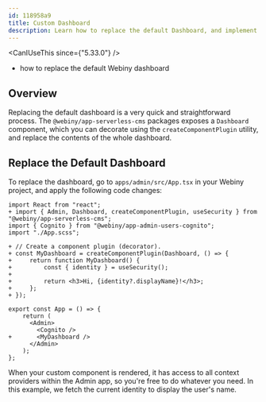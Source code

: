 ```yaml
---
id: 118958a9
title: Custom Dashboard
description: Learn how to replace the default Dashboard, and implement a custom one.
---
```



<CanIUseThis since={"5.33.0"} />

<WhatYouWillLearn>

- how to replace the default Webiny dashboard

</WhatYouWillLearn>

## Overview

Replacing the default dashboard is a very quick and straightforward process. The `@webiny/app-serverless-cms` packages exposes a `Dashboard` component, which you can decorate using the `createComponentPlugin` utility, and replace the contents of the whole dashboard.

## Replace the Default Dashboard

To replace the dashboard, go to `apps/admin/src/App.tsx` in your Webiny project, and apply the following code changes:

```diff-tsx apps/admin/src/App.tsx
import React from "react";
+ import { Admin, Dashboard, createComponentPlugin, useSecurity } from "@webiny/app-serverless-cms";
import { Cognito } from "@webiny/app-admin-users-cognito";
import "./App.scss";

+ // Create a component plugin (decorator).
+ const MyDashboard = createComponentPlugin(Dashboard, () => {
+     return function MyDashboard() {
+         const { identity } = useSecurity();
+
+         return <h3>Hi, {identity?.displayName}!</h3>;
+     };
+ });

export const App = () => {
    return (
      <Admin>
        <Cognito />
+       <MyDashboard />
      </Admin>
    );
};
```

When your custom component is rendered, it has access to all context providers within the Admin app, so you're free to do whatever you need. In this example, we fetch the current identity to display the user's name.

